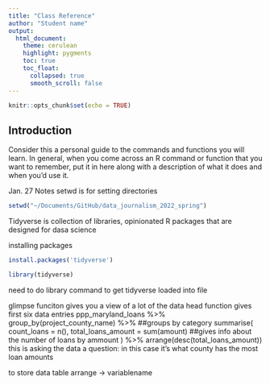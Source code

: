 ```yaml
---
title: "Class Reference"
author: "Student name"
output:
  html_document:
    theme: cerulean
    highlight: pygments
    toc: true
    toc_float:
      collapsed: true
      smooth_scroll: false
---
```


```r
knitr::opts_chunk$set(echo = TRUE)
```

## Introduction

Consider this a personal guide to the commands and functions you will learn. In general, when you come across an R command or function that you want to remember, put it in here along with a description of what it does and when you'd use it.

Jan. 27 Notes
setwd is for setting directories
```r
setwd("~/Documents/GitHub/data_journalism_2022_spring")
```

Tidyverse is collection of libraries, opinionated R packages that are designed for dasa science

installing packages 

```r
install.packages('tidyverse')
```
```r
library(tidyverse)
```
need to do library command to get tidyverse loaded into file

glimpse funciton gives you a view of a lot of the data
head function gives first six data entries
ppp_maryland_loans %>%
  group_by(project_county_name) %>% ##groups by category
  summarise(
    count_loans = n(),
    total_loans_amount = sum(amount) ##gives info about the number of loans by ammount
  ) %>%
  arrange(desc(total_loans_amount))
this is asking the data a question: in this case it's what county has the most loan amounts

to store data table
arrange -> variablename
  